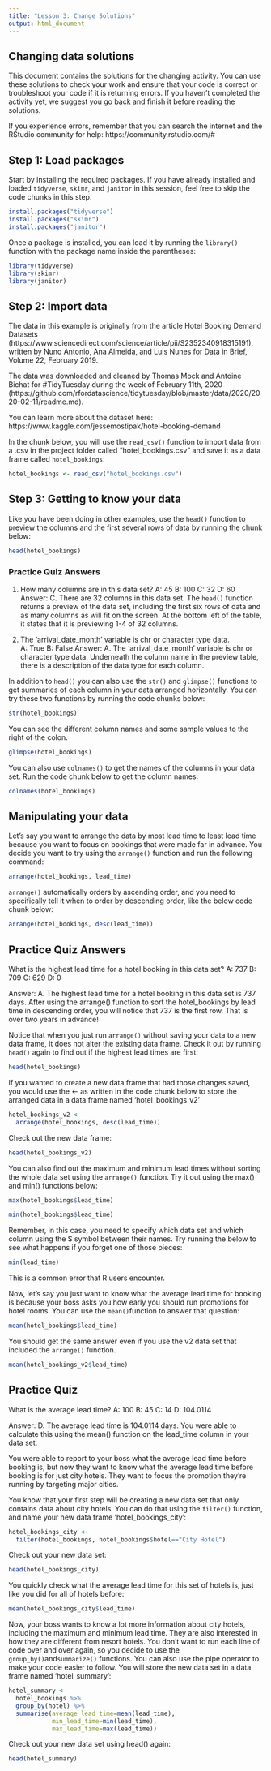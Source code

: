 ```yaml
---
title: "Lesson 3: Change Solutions"
output: html_document
---
```


## Changing data solutions
This document  contains the solutions for the changing activity. You can use these solutions to check your work and ensure that your code is correct or troubleshoot your code if it is returning errors. If you haven't completed the activity yet, we suggest you go back and finish it before reading the solutions.

If you experience errors, remember that you can search the internet and the RStudio community for help:
https://community.rstudio.com/#

## Step 1: Load packages

Start by installing the required packages. If you have already installed and loaded `tidyverse`, `skimr`, and `janitor` in this session, feel free to skip the code chunks in this step.

```r
install.packages("tidyverse")
install.packages("skimr")
install.packages("janitor")
```

Once a package is installed, you can load it by running the `library()` function with the package name inside the parentheses:

```r
library(tidyverse)
library(skimr)
library(janitor)
```

## Step 2: Import data

The data in this example is originally from the article Hotel Booking Demand Datasets (https://www.sciencedirect.com/science/article/pii/S2352340918315191), written by Nuno Antonio, Ana Almeida, and Luis Nunes for Data in Brief, Volume 22, February 2019.

The data was downloaded and cleaned by Thomas Mock and Antoine Bichat for #TidyTuesday during the week of February 11th, 2020 (https://github.com/rfordatascience/tidytuesday/blob/master/data/2020/2020-02-11/readme.md).

You can learn more about the dataset here:
https://www.kaggle.com/jessemostipak/hotel-booking-demand

In the chunk below, you will use the `read_csv()` function to import data from a .csv in the project folder called "hotel_bookings.csv" and save it as a data frame called `hotel_bookings`:

```r
hotel_bookings <- read_csv("hotel_bookings.csv")
```

## Step 3: Getting to know your data

Like you have been doing in other examples, use the `head()` function to preview the columns and the first several rows of data by running the chunk below:

```r
head(hotel_bookings)
```
### Practice Quiz Answers 

1. How many columns are in this data set?
A: 45
B: 100
C: 32
D: 60
Answer: C. There are 32 columns in this data set. The `head()` function returns a preview of the data set, including the first six rows of data and as many columns as will fit on the screen. At the bottom left of the table, it states that it is previewing 1-4 of 32 columns. 

2. The 'arrival_date_month' variable is chr or character type data.  
A: True
B: False
Answer: A. The ‘arrival_date_month’ variable is chr or character type data. Underneath the column name in the preview table, there is a description of the data type for each column. 

In addition to `head()` you can also use the `str()` and `glimpse()` functions to get summaries of each column in your data arranged horizontally. You can try these two functions by running the code chunks below:

```r
str(hotel_bookings)
```

You can see the different column names and some sample values to the right of the colon. 

```r
glimpse(hotel_bookings)
```

You can also use `colnames()` to get the names of the columns in your data set. Run the code chunk below to get the column names:

```r
colnames(hotel_bookings)
```

## Manipulating your data

Let's say you want to arrange the data by most lead time to least lead time because you want to focus on bookings that were made far in advance. You decide you want to try using the `arrange()` function and run the following command: 

```r
arrange(hotel_bookings, lead_time)
```

`arrange()`  automatically orders by ascending order, and you need to specifically tell it when to order by descending order, like the below code chunk below:

```r
arrange(hotel_bookings, desc(lead_time))
```
## Practice Quiz Answers

What is the highest lead time for a hotel booking in this data set?
A: 737
B: 709
C: 629
D: 0

Answer: A. The highest lead time for a hotel booking in this data set is 737 days. After using the arrange() function to sort the hotel_bookings by lead time in descending order, you will notice that 737 is the first row. That is over two years in advance!

Notice that when you just run `arrange()` without saving your data to a new data frame, it does not alter the existing data frame. Check it out by running `head()` again to find out if the highest lead times are first: 

```r
head(hotel_bookings)
```

If you wanted to create a new data frame that had those changes saved, you would use the <- as written in the code chunk below to store the arranged data in a data frame named 'hotel_bookings_v2'

```r
hotel_bookings_v2 <-
  arrange(hotel_bookings, desc(lead_time))
```

Check out the new data frame: 

```r
head(hotel_bookings_v2)
```

You can also find out the maximum and minimum lead times without sorting the whole data set using the `arrange()` function. Try it out using the max() and min() functions below:

```r
max(hotel_bookings$lead_time)
```

```r
min(hotel_bookings$lead_time)
```

Remember, in this case, you need to specify which data set and which column using the $ symbol between their names. Try running the below to see what happens if you forget one of those pieces:

```r
min(lead_time)
```

This is a common error that R users encounter. 

Now, let's say you just want to know what the average lead time for booking is because your boss asks you how early you should run promotions for hotel rooms. You can use the `mean()`function to answer that question:

```r
mean(hotel_bookings$lead_time)
```

You should get the same answer even if you use the v2 data set that included the `arrange()` function. 

```r
mean(hotel_bookings_v2$lead_time)
```

## Practice Quiz 

What is the average lead time?
A: 100
B: 45
C: 14
D: 104.0114

Answer: D. The average lead time is 104.0114 days. You were able to calculate this using the mean() function on the lead_time column in your data set. 

You were able to report to your boss what the average lead time before booking is, but now they want to know what the average lead time before booking is for just city hotels. They want to focus the promotion they're running by targeting major cities.

You know that your first step will be creating a new data set that only contains data about city hotels. You can do that using the `filter()` function, and name your new data frame 'hotel_bookings_city':

```r
hotel_bookings_city <- 
  filter(hotel_bookings, hotel_bookings$hotel=="City Hotel")
```

Check out your new data set:

```r
head(hotel_bookings_city)
```

You quickly check what the average lead time for this set of hotels is, just like you did for all of hotels before:

```r
mean(hotel_bookings_city$lead_time)
```

Now, your boss wants to know a lot more information about city hotels, including the maximum and minimum lead time. They are also interested in how they are different from resort hotels. You don't want to run each line of code over and over again, so you decide to use the `group_by()`and`summarize()` functions. You can also use the pipe operator to make your code easier to follow. You will store the new data set in a data frame named 'hotel_summary':

```r
hotel_summary <- 
  hotel_bookings %>%
  group_by(hotel) %>%
  summarise(average_lead_time=mean(lead_time),
            min_lead_time=min(lead_time),
            max_lead_time=max(lead_time))
```

Check out your new data set using head() again:

```r
head(hotel_summary)
```
